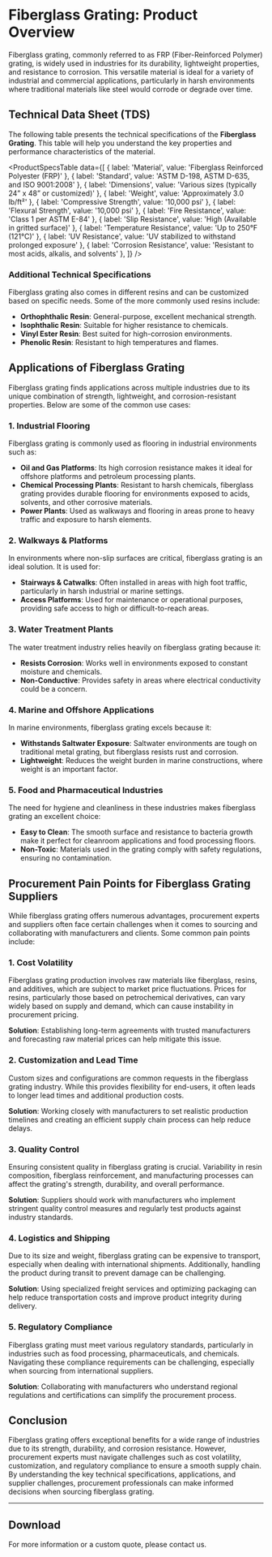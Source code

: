 


# Fiberglass Grating: Product Overview

Fiberglass grating, commonly referred to as FRP (Fiber-Reinforced Polymer) grating, is widely used in industries for its durability, lightweight properties, and resistance to corrosion. This versatile material is ideal for a variety of industrial and commercial applications, particularly in harsh environments where traditional materials like steel would corrode or degrade over time.


## Technical Data Sheet (TDS)

The following table presents the technical specifications of the **Fiberglass Grating**. This table will help you understand the key properties and performance characteristics of the material.

<ProductSpecsTable
  data={[
    { label: 'Material', value: 'Fiberglass Reinforced Polyester (FRP)' },
    { label: 'Standard', value: 'ASTM D-198, ASTM D-635, and ISO 9001:2008' },
    { label: 'Dimensions', value: 'Various sizes (typically 24” x 48” or customized)' },
    { label: 'Weight', value: 'Approximately 3.0 lb/ft²' },
    { label: 'Compressive Strength', value: '10,000 psi' },
    { label: 'Flexural Strength', value: '10,000 psi' },
    { label: 'Fire Resistance', value: 'Class 1 per ASTM E-84' },
    { label: 'Slip Resistance', value: 'High (Available in gritted surface)' },
    { label: 'Temperature Resistance', value: 'Up to 250°F (121°C)' },
    { label: 'UV Resistance', value: 'UV stabilized to withstand prolonged exposure' },
    { label: 'Corrosion Resistance', value: 'Resistant to most acids, alkalis, and solvents' },
  ]}
/>

### Additional Technical Specifications

Fiberglass grating also comes in different resins and can be customized based on specific needs. Some of the more commonly used resins include:

- **Orthophthalic Resin**: General-purpose, excellent mechanical strength.
- **Isophthalic Resin**: Suitable for higher resistance to chemicals.
- **Vinyl Ester Resin**: Best suited for high-corrosion environments.
- **Phenolic Resin**: Resistant to high temperatures and flames.

## Applications of Fiberglass Grating

Fiberglass grating finds applications across multiple industries due to its unique combination of strength, lightweight, and corrosion-resistant properties. Below are some of the common use cases:

### 1. **Industrial Flooring**

Fiberglass grating is commonly used as flooring in industrial environments such as:
- **Oil and Gas Platforms**: Its high corrosion resistance makes it ideal for offshore platforms and petroleum processing plants.
- **Chemical Processing Plants**: Resistant to harsh chemicals, fiberglass grating provides durable flooring for environments exposed to acids, solvents, and other corrosive materials.
- **Power Plants**: Used as walkways and flooring in areas prone to heavy traffic and exposure to harsh elements.

### 2. **Walkways & Platforms**

In environments where non-slip surfaces are critical, fiberglass grating is an ideal solution. It is used for:
- **Stairways & Catwalks**: Often installed in areas with high foot traffic, particularly in harsh industrial or marine settings.
- **Access Platforms**: Used for maintenance or operational purposes, providing safe access to high or difficult-to-reach areas.

### 3. **Water Treatment Plants**

The water treatment industry relies heavily on fiberglass grating because it:
- **Resists Corrosion**: Works well in environments exposed to constant moisture and chemicals.
- **Non-Conductive**: Provides safety in areas where electrical conductivity could be a concern.

### 4. **Marine and Offshore Applications**

In marine environments, fiberglass grating excels because it:
- **Withstands Saltwater Exposure**: Saltwater environments are tough on traditional metal grating, but fiberglass resists rust and corrosion.
- **Lightweight**: Reduces the weight burden in marine constructions, where weight is an important factor.

### 5. **Food and Pharmaceutical Industries**

The need for hygiene and cleanliness in these industries makes fiberglass grating an excellent choice:
- **Easy to Clean**: The smooth surface and resistance to bacteria growth make it perfect for cleanroom applications and food processing floors.
- **Non-Toxic**: Materials used in the grating comply with safety regulations, ensuring no contamination.

## Procurement Pain Points for Fiberglass Grating Suppliers

While fiberglass grating offers numerous advantages, procurement experts and suppliers often face certain challenges when it comes to sourcing and collaborating with manufacturers and clients. Some common pain points include:

### 1. **Cost Volatility**
Fiberglass grating production involves raw materials like fiberglass, resins, and additives, which are subject to market price fluctuations. Prices for resins, particularly those based on petrochemical derivatives, can vary widely based on supply and demand, which can cause instability in procurement pricing.

**Solution**: Establishing long-term agreements with trusted manufacturers and forecasting raw material prices can help mitigate this issue.

### 2. **Customization and Lead Time**
Custom sizes and configurations are common requests in the fiberglass grating industry. While this provides flexibility for end-users, it often leads to longer lead times and additional production costs.

**Solution**: Working closely with manufacturers to set realistic production timelines and creating an efficient supply chain process can help reduce delays.

### 3. **Quality Control**
Ensuring consistent quality in fiberglass grating is crucial. Variability in resin composition, fiberglass reinforcement, and manufacturing processes can affect the grating's strength, durability, and overall performance.

**Solution**: Suppliers should work with manufacturers who implement stringent quality control measures and regularly test products against industry standards.

### 4. **Logistics and Shipping**
Due to its size and weight, fiberglass grating can be expensive to transport, especially when dealing with international shipments. Additionally, handling the product during transit to prevent damage can be challenging.

**Solution**: Using specialized freight services and optimizing packaging can help reduce transportation costs and improve product integrity during delivery.

### 5. **Regulatory Compliance**
Fiberglass grating must meet various regulatory standards, particularly in industries such as food processing, pharmaceuticals, and chemicals. Navigating these compliance requirements can be challenging, especially when sourcing from international suppliers.

**Solution**: Collaborating with manufacturers who understand regional regulations and certifications can simplify the procurement process.

## Conclusion

Fiberglass grating offers exceptional benefits for a wide range of industries due to its strength, durability, and corrosion resistance. However, procurement experts must navigate challenges such as cost volatility, customization, and regulatory compliance to ensure a smooth supply chain. By understanding the key technical specifications, applications, and supplier challenges, procurement professionals can make informed decisions when sourcing fiberglass grating.

---




## Download

<DownloadPDF url="/pdfs/tf-frp-grating-tds.pdf" label="Download TDS (PDF)" />


For more information or a custom quote, please contact us.